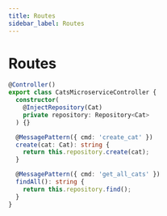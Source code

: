 ```yaml
---
title: Routes
sidebar_label: Routes
---
```


# Routes

```ts
@Controller()
export class CatsMicroserviceController {
  constructor(
    @InjectRepository(Cat)
    private repository: Repository<Cat>
  ) {}

  @MessagePattern({ cmd: 'create_cat' })
  create(cat: Cat): string {
    return this.repository.create(cat);
  }

  @MessagePattern({ cmd: 'get_all_cats' })
  findAll(): string {
    return this.repository.find();
  }
}
```
